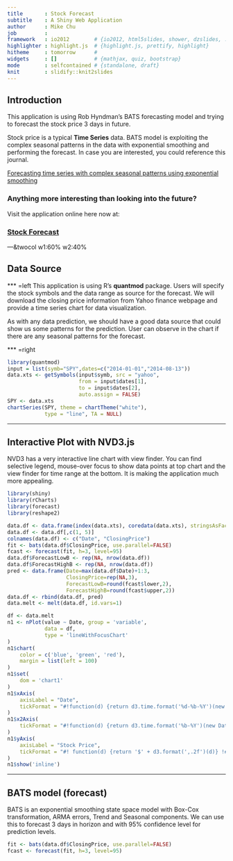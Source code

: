 ```yaml
---
title       : Stock Forecast
subtitle    : A Shiny Web Application
author      : Mike Chu
job         : 
framework   : io2012        # {io2012, html5slides, shower, dzslides, ...}
highlighter : highlight.js  # {highlight.js, prettify, highlight}
hitheme     : tomorrow      # 
widgets     : []            # {mathjax, quiz, bootstrap}
mode        : selfcontained # {standalone, draft}
knit        : slidify::knit2slides
---
```

    
## Introduction
    
This application is using Rob Hyndman's BATS forecasting model
and trying to forecast the stock price 3 days in future.

Stock price is a typical **Time Series** data. BATS model is exploiting
the complex seasonal patterns in the data with exponential smoothing and
performing the forecast. In case you are interested, you could reference
this journal.

[Forecasting time series with complex seasonal patterns using exponential smoothing](http://robjhyndman.com/papers/ComplexSeasonality.pdf)

### Anything more interesting than looking into the future?

Visit the application online here now at:

### [Stock Forecast](http://mike-chu.shinyapps.io/demo)

---&twocol w1:60% w2:40%

## Data Source

*** =left
This application is using R's **quantmod** package. Users will specify 
the stock symbols and the data range as source for the forecast. We will
download the closing price information from Yahoo finance webpage and
provide a time series chart for data visualization.

As with any data prediction, we should have a good data source that could
show us some patterns for the prediction. User can observe in the chart if
there are any seasonal patterns for the forecast.

*** =right
```r
library(quantmod)
input = list(symb="SPY",dates=c("2014-01-01","2014-08-13"))
data.xts <- getSymbols(input$symb, src = "yahoo", 
                       from = input$dates[1],
                       to = input$dates[2],
                       auto.assign = FALSE)
SPY <- data.xts
chartSeries(SPY, theme = chartTheme("white"), 
            type = "line", TA = NULL)
```

---
    
## Interactive Plot with NVD3.js
    
NVD3 has a very interactive line chart with view finder. You can find selective legend,
mouse-over focus to show data points at top chart and the view finder for time range
at the bottom. It is making the application much more appealing.

```r
library(shiny)
library(rCharts)
library(forecast)
library(reshape2)

data.df <- data.frame(index(data.xts), coredata(data.xts), stringsAsFactors=FALSE)
data.df <- data.df[,c(1, 5)]
colnames(data.df) <- c("Date", "ClosingPrice")
fit <- bats(data.df$ClosingPrice, use.parallel=FALSE)
fcast <- forecast(fit, h=3, level=95)
data.df$ForecastLowB <- rep(NA, nrow(data.df))
data.df$ForecastHighB <- rep(NA, nrow(data.df))
pred <- data.frame(Date=max(data.df$Date)+1:3,
                   ClosingPrice=rep(NA,3),
                   ForecastLowB=round(fcast$lower,2),
                   ForecastHighB=round(fcast$upper,2))
data.df <- rbind(data.df, pred)
data.melt <- melt(data.df, id.vars=1)

df <- data.melt
n1 <- nPlot(value ~ Date, group = 'variable',
            data = df,
            type = 'lineWithFocusChart'
)
n1$chart(
    color = c('blue', 'green', 'red'),
    margin = list(left = 100)
)
n1$set(
    dom = 'chart1'
)
n1$xAxis(
    axisLabel = "Date",
    tickFormat = "#!function(d) {return d3.time.format('%d-%b-%Y')(new Date( d * 86400000 ));}!#"
)
n1$x2Axis(
    tickFormat = "#!function(d) {return d3.time.format('%b-%Y')(new Date( d * 86400000 ));}!#"
)
n1$yAxis(
    axisLabel = "Stock Price",
    tickFormat = "#! function(d) {return '$' + d3.format(',.2f')(d)} !#"
)
n1$show('inline')
```

---
    
## BATS model (forecast)
    
BATS is an exponential smoothing state space model with Box-Cox transformation, ARMA errors,
Trend and Seasonal components. We can use this to forecast 3 days in horizon and with 95%
confidence level for prediction levels.

```r
fit <- bats(data.df$ClosingPrice, use.parallel=FALSE)
fcast <- forecast(fit, h=3, level=95)
```
